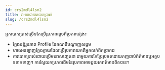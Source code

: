 ```yaml
---
id: crs2mdl4lsn2
title: វាអាចជាការបោកប្រាស់
slug: /crs2mdl4lsn2
---
```


អ្នកបោកប្រាស់ច្រើនតែប្រើរូបភាពលួចពីប្រភពផ្សេង៖
- ក្លែងបន្លំរូបភាព Profile នៃគណនីបណ្តាញសង្គម
- ហាងអនឡាញក្លែងក្លាយដែលប្រើរូបភាពយកពីអ្នកលក់ពិតប្រាកដ
- ការបោកប្រាស់ដោយប្រើមនោសញ្ចេតនា ជាមួយការកែប្រែរូបថតដោយភញជាប់ព័ត៌មានឬអត្ថបទទាក់ទាញ។ ការស្វែងរកប្រភពដើមនៃរូបភាពអាចជួយរកពត៍មានពិតបាន។